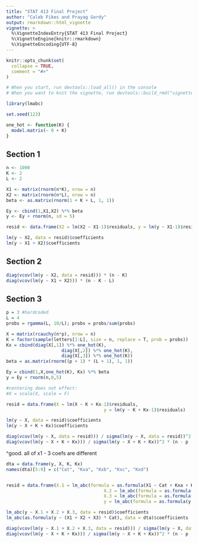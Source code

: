 ```yaml
---
title: "STAT 413 Final Project"
author: "Caleb Fikes and Prayag Gordy"
output: rmarkdown::html_vignette
vignette: >
  %\VignetteIndexEntry{STAT 413 Final Project}
  %\VignetteEngine{knitr::rmarkdown}
  %\VignetteEncoding{UTF-8}
---
```


```r
knitr::opts_chunk$set(
  collapse = TRUE,
  comment = "#>"
)
```

```r
# When you start, run devtools::load_all() in the console
# When you want to knit the vignette, run devtools::build_rmd("vignettes/fwl.Rmd") in the console

library(lmabc)

set.seed(123)
```

```r
one_hot <- function(K) {
  model.matrix(~ 0 + K)
}
```

## Section 1
```r
n <- 1000
K <- 2
L <- 2

X1 <- matrix(rnorm(n*K), nrow = n)
X2 <- matrix(rnorm(n*L), nrow = n)
beta <- as.matrix(rnorm(1 + K + L, 1, 1)) 

Ey <- cbind(1,X1,X2) %*% beta
y <- Ey + rnorm(n, sd = 5)

resid <- data.frame(X2 = lm(X2 ~ X1-1)$residuals, y = lm(y ~ X1-1)$residuals)

lm(y ~ X2, data = resid)$coefficients
lm(y ~ X1 + X2)$coefficients
```

## Section 2
```r
diag(vcov(lm(y ~ X2, data = resid))) * (n - K)
diag(vcov(lm(y ~ X1 + X2))) * (n - K - L)
```

## Section 3
```r
p = 3 #hardcoded
L = 4
probs = rgamma(L, 10/L); probs = probs/sum(probs)

X = matrix(rcauchy(n*p), nrow = n)
K = factor(sample(letters[1:L], size = n, replace = T, prob = probs))
Kx = cbind(diag(X[,1]) %*% one_hot(K),
					 diag(X[,2]) %*% one_hot(K),
					 diag(X[,3]) %*% one_hot(K))
beta = as.matrix(rnorm((p + 1) * (L + 1), 1, 1))

Ey = cbind(1,X,one_hot(K), Kx) %*% beta 
y = Ey + rnorm(n,0,5)

#centering does not effect:
#X = scale(X, scale = F)

resid = data.frame(X = lm(X ~ K + Kx-1)$residuals, 
									 y = lm(y ~ K + Kx-1)$residuals)

lm(y ~ X, data = resid)$coefficients
lm(y ~ X + K + Kx)$coefficients

diag(vcov(lm(y ~ X, data = resid))) / sigma(lm(y ~ X, data = resid))^2 * (n - p)
diag(vcov(lm(y ~ X + K + Kx))) / sigma(lm(y ~ X + K + Kx))^2 * (n - p - L )
```
^good. all of x1 - 3 coefs are different

```r
dta = data.frame(y, X, K, Kx)
names(dta)[5:9] = c("Cat", "Kxa", "Kxb", "Kxc", "Kxd")


resid = data.frame(X.1 = lm_abc(formula = as.formula(X1 ~ Cat + Kxa + Kxb + Kxc + Kxd), data = dta)$residuals, 
									 X.2 = lm_abc(formula = as.formula(X2 ~ Cat + Kxa + Kxb + Kxc + Kxd), data = dta)$residuals,
									 X.3 = lm_abc(formula = as.formula(X3 ~ Cat + Kxa + Kxb + Kxc + Kxd), data = dta)$residuals,
									 y = lm_abc(formula = as.formula(y ~ Cat + Kxa + Kxb + Kxc + Kxd), data = dta)$residuals)

lm_abc(y ~ X.1 + X.2 + X.3, data = resid)$coefficients
lm_abc(as.formula(y ~ (X1 + X2 + X3) * Cat), data = dta)$coefficients

diag(vcov(lm(y ~ X.1 + X.2 + X.3, data = resid))) / sigma(lm(y ~ X, data = resid))^2 * (n - p)
diag(vcov(lm(y ~ X + K + Kx))) / sigma(lm(y ~ X + K + Kx))^2 * (n - p - L )
```
